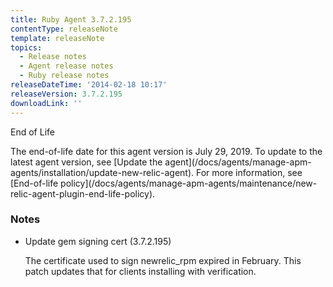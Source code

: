 ```yaml
---
title: Ruby Agent 3.7.2.195
contentType: releaseNote
template: releaseNote
topics:
  - Release notes
  - Agent release notes
  - Ruby release notes
releaseDateTime: '2014-02-18 10:17'
releaseVersion: 3.7.2.195
downloadLink: ''
---
```


End of Life

<Callout variant="important">
  The end-of-life date for this agent version is July 29, 2019. To update to the latest agent version, see [Update the agent](/docs/agents/manage-apm-agents/installation/update-new-relic-agent). For more information, see [End-of-life policy](/docs/agents/manage-apm-agents/maintenance/new-relic-agent-plugin-end-life-policy).
</Callout>

### Notes

* Update gem signing cert (3.7.2.195)

  The certificate used to sign newrelic_rpm expired in February. This patch updates that for clients installing with verification.
